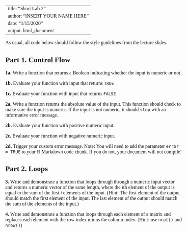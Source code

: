 <!--- Begin styling code. --->
<style type="text/css">
/* Whole document: */
body{
  font-family: "Palatino Linotype", "Book Antiqua", Palatino, serif;
  font-size: 12pt;
}
h1.title {
  font-size: 38px;
  text-align: center;
}
h4.author {
  font-size: 18px;
  text-align: center;
}
h4.date {
  font-size: 18px;
  text-align: center;
}
</style>
<!--- End styling code. --->

---
title: "Short Lab 2"
author: "INSERT YOUR NAME HERE"
date: "1/15/2020"
output: html_document
---

As usual, all code below should follow the style guidelines from the lecture slides.

## Part 1. Control Flow

**1a.** Write a function that returns a Boolean indicating whether the input is numeric or not.

**1b.** Evaluate your function with input that returns `TRUE`

**1c.** Evaluate your function with input that returns `FALSE`
    

**2a.** Write a function returns the absolute value of the input. This function should check to make sure the input is numeric. 
If the input is not numeric, it should `stop` with an informative error message.

**2b.** Evaluate your function with positive numeric input.

**2c.** Evaluate your function with negative numeric input.

**2d.** Trigger your custom error message. Note: You will need to add the parameter 
`error = TRUE` to your R Markdown code chunk. If you do not, your document will not compile!

## Part 2. Loops

**3.** Write and demonstrate a function that loops through through a numeric input vector
and returns a numeric vector of the same length, where the $i$th element of the output is equal to the sum of the first $i$ elements of the input. (Hint: The first element of the output should match the first element of the input. The last element of the output should match the sum of the elements of the input.)

**4.** Write and demonstrate a function that loops through each element of a matrix and replaces each element with the row index minus the column index. (Hint: use `ncol()` and `nrow()`)

